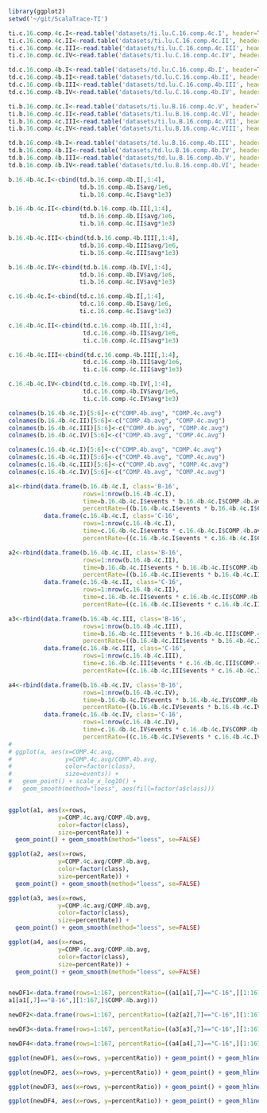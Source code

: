 ```r
library(ggplot2)
setwd('~/git/ScalaTrace-TI')

ti.c.16.comp.4c.I<-read.table('datasets/ti.lu.C.16.comp.4c.I', header=TRUE)
ti.c.16.comp.4c.II<-read.table('datasets/ti.lu.C.16.comp.4c.II', header=TRUE)
ti.c.16.comp.4c.III<-read.table('datasets/ti.lu.C.16.comp.4c.III', header=TRUE)
ti.c.16.comp.4c.IV<-read.table('datasets/ti.lu.C.16.comp.4c.IV', header=TRUE)

td.c.16.comp.4b.I<-read.table('datasets/td.lu.C.16.comp.4b.I', header=TRUE)
td.c.16.comp.4b.II<-read.table('datasets/td.lu.C.16.comp.4b.II', header=TRUE)
td.c.16.comp.4b.III<-read.table('datasets/td.lu.C.16.comp.4b.III', header=TRUE)
td.c.16.comp.4b.IV<-read.table('datasets/td.lu.C.16.comp.4b.IV', header=TRUE)

ti.b.16.comp.4c.I<-read.table('datasets/ti.lu.B.16.comp.4c.V', header=TRUE)
ti.b.16.comp.4c.II<-read.table('datasets/ti.lu.B.16.comp.4c.VI', header=TRUE)
ti.b.16.comp.4c.III<-read.table('datasets/ti.lu.B.16.comp.4c.VII', header=TRUE)
ti.b.16.comp.4c.IV<-read.table('datasets/ti.lu.B.16.comp.4c.VIII', header=TRUE)

td.b.16.comp.4b.I<-read.table('datasets/td.lu.B.16.comp.4b.III', header=TRUE)
td.b.16.comp.4b.II<-read.table('datasets/td.lu.B.16.comp.4b.IV', header=TRUE)
td.b.16.comp.4b.III<-read.table('datasets/td.lu.B.16.comp.4b.V', header=TRUE)
td.b.16.comp.4b.IV<-read.table('datasets/td.lu.B.16.comp.4b.VI', header=TRUE)

b.16.4b.4c.I<-cbind(td.b.16.comp.4b.I[,1:4],
                    td.b.16.comp.4b.I$avg/1e6,
                    ti.b.16.comp.4c.I$avg*1e3)

b.16.4b.4c.II<-cbind(td.b.16.comp.4b.II[,1:4],
                    td.b.16.comp.4b.II$avg/1e6,
                    ti.b.16.comp.4c.II$avg*1e3)

b.16.4b.4c.III<-cbind(td.b.16.comp.4b.III[,1:4],
                    td.b.16.comp.4b.III$avg/1e6,
                    ti.b.16.comp.4c.III$avg*1e3)

b.16.4b.4c.IV<-cbind(td.b.16.comp.4b.IV[,1:4],
                    td.b.16.comp.4b.IV$avg/1e6,
                    ti.b.16.comp.4c.IV$avg*1e3)

c.16.4b.4c.I<-cbind(td.c.16.comp.4b.I[,1:4],
                    td.c.16.comp.4b.I$avg/1e6,
                    ti.c.16.comp.4c.I$avg*1e3)

c.16.4b.4c.II<-cbind(td.c.16.comp.4b.II[,1:4],
                     td.c.16.comp.4b.II$avg/1e6,
                     ti.c.16.comp.4c.II$avg*1e3)

c.16.4b.4c.III<-cbind(td.c.16.comp.4b.III[,1:4],
                     td.c.16.comp.4b.III$avg/1e6,
                     ti.c.16.comp.4c.III$avg*1e3)

c.16.4b.4c.IV<-cbind(td.c.16.comp.4b.IV[,1:4],
                     td.c.16.comp.4b.IV$avg/1e6,
                     ti.c.16.comp.4c.IV$avg*1e3)

colnames(b.16.4b.4c.I)[5:6]<-c("COMP.4b.avg", "COMP.4c.avg")
colnames(b.16.4b.4c.II)[5:6]<-c("COMP.4b.avg", "COMP.4c.avg")
colnames(b.16.4b.4c.III)[5:6]<-c("COMP.4b.avg", "COMP.4c.avg")
colnames(b.16.4b.4c.IV)[5:6]<-c("COMP.4b.avg", "COMP.4c.avg")

colnames(c.16.4b.4c.I)[5:6]<-c("COMP.4b.avg", "COMP.4c.avg")
colnames(c.16.4b.4c.II)[5:6]<-c("COMP.4b.avg", "COMP.4c.avg")
colnames(c.16.4b.4c.III)[5:6]<-c("COMP.4b.avg", "COMP.4c.avg")
colnames(c.16.4b.4c.IV)[5:6]<-c("COMP.4b.avg", "COMP.4c.avg")

a1<-rbind(data.frame(b.16.4b.4c.I, class='B-16',
                     rows=1:nrow(b.16.4b.4c.I),
                     time=b.16.4b.4c.I$events * b.16.4b.4c.I$COMP.4b.avg,
                     percentRate=((b.16.4b.4c.I$events * b.16.4b.4c.I$COMP.4c.avg) / (b.16.4b.4c.I$events * b.16.4b.4c.I$COMP.4b.avg)) / (sum(((b.16.4b.4c.I$events * b.16.4b.4c.I$COMP.4c.avg) / (b.16.4b.4c.I$events * b.16.4b.4c.I$COMP.4b.avg)))) * 100),
          data.frame(c.16.4b.4c.I, class='C-16',
                     rows=1:nrow(c.16.4b.4c.I),
                     time=c.16.4b.4c.I$events * c.16.4b.4c.I$COMP.4b.avg,
                     percentRate=((c.16.4b.4c.I$events * c.16.4b.4c.I$COMP.4c.avg) / (c.16.4b.4c.I$events * c.16.4b.4c.I$COMP.4b.avg)) / (sum(((c.16.4b.4c.I$events * c.16.4b.4c.I$COMP.4c.avg) / (c.16.4b.4c.I$events * c.16.4b.4c.I$COMP.4b.avg)))) * 100))

a2<-rbind(data.frame(b.16.4b.4c.II, class='B-16',
                     rows=1:nrow(b.16.4b.4c.II),
                     time=b.16.4b.4c.II$events * b.16.4b.4c.II$COMP.4b.avg,
                     percentRate=((b.16.4b.4c.II$events * b.16.4b.4c.II$COMP.4c.avg) / (b.16.4b.4c.II$events * b.16.4b.4c.II$COMP.4b.avg)) / (sum(((b.16.4b.4c.II$events * b.16.4b.4c.II$COMP.4c.avg) / (b.16.4b.4c.II$events * b.16.4b.4c.II$COMP.4b.avg)))) * 100),
          data.frame(c.16.4b.4c.II, class='C-16',
                     rows=1:nrow(c.16.4b.4c.II),
                     time=c.16.4b.4c.II$events * c.16.4b.4c.II$COMP.4b.avg,
                     percentRate=((c.16.4b.4c.II$events * c.16.4b.4c.II$COMP.4c.avg) / (c.16.4b.4c.II$events * c.16.4b.4c.II$COMP.4b.avg)) / (sum(((c.16.4b.4c.II$events * c.16.4b.4c.II$COMP.4c.avg) / (c.16.4b.4c.II$events * c.16.4b.4c.II$COMP.4b.avg)))) * 100))

a3<-rbind(data.frame(b.16.4b.4c.III, class='B-16',
                     rows=1:nrow(b.16.4b.4c.III),
                     time=b.16.4b.4c.III$events * b.16.4b.4c.III$COMP.4b.avg,
                     percentRate=((b.16.4b.4c.III$events * b.16.4b.4c.III$COMP.4c.avg) / (b.16.4b.4c.III$events * b.16.4b.4c.III$COMP.4b.avg)) / (sum(((b.16.4b.4c.III$events * b.16.4b.4c.III$COMP.4c.avg) / (b.16.4b.4c.III$events * b.16.4b.4c.III$COMP.4b.avg)))) * 100),
          data.frame(c.16.4b.4c.III, class='C-16',
                     rows=1:nrow(c.16.4b.4c.III),
                     time=c.16.4b.4c.III$events * c.16.4b.4c.III$COMP.4b.avg,
                     percentRate=((c.16.4b.4c.III$events * c.16.4b.4c.III$COMP.4c.avg) / (c.16.4b.4c.III$events * c.16.4b.4c.III$COMP.4b.avg)) / (sum(((c.16.4b.4c.III$events * c.16.4b.4c.III$COMP.4c.avg) / (c.16.4b.4c.III$events * c.16.4b.4c.III$COMP.4b.avg)))) * 100))

a4<-rbind(data.frame(b.16.4b.4c.IV, class='B-16',
                     rows=1:nrow(b.16.4b.4c.IV),
                     time=b.16.4b.4c.IV$events * b.16.4b.4c.IV$COMP.4b.avg,
                     percentRate=((b.16.4b.4c.IV$events * b.16.4b.4c.IV$COMP.4c.avg) / (b.16.4b.4c.IV$events * b.16.4b.4c.IV$COMP.4b.avg)) / (sum(((b.16.4b.4c.IV$events * b.16.4b.4c.IV$COMP.4c.avg) / (b.16.4b.4c.IV$events * b.16.4b.4c.IV$COMP.4b.avg)))) * 100),
          data.frame(c.16.4b.4c.IV, class='C-16',
                     rows=1:nrow(c.16.4b.4c.IV),
                     time=c.16.4b.4c.IV$events * c.16.4b.4c.IV$COMP.4b.avg,
                     percentRate=((c.16.4b.4c.IV$events * c.16.4b.4c.IV$COMP.4c.avg) / (c.16.4b.4c.IV$events * c.16.4b.4c.IV$COMP.4b.avg)) / (sum(((c.16.4b.4c.IV$events * c.16.4b.4c.IV$COMP.4c.avg) / (c.16.4b.4c.IV$events * c.16.4b.4c.IV$COMP.4b.avg)))) * 100))
# 
# ggplot(a, aes(x=COMP.4c.avg,
#               y=COMP.4c.avg/COMP.4b.avg,
#               color=factor(class),
#               size=events)) +
#   geom_point() + scale_x_log10() +
#   geom_smooth(method="loess", aes(fill=factor(a$class)))


ggplot(a1, aes(x=rows,
              y=COMP.4c.avg/COMP.4b.avg,
              color=factor(class),
              size=percentRate)) +
  geom_point() + geom_smooth(method="loess", se=FALSE)

ggplot(a2, aes(x=rows,
              y=COMP.4c.avg/COMP.4b.avg,
              color=factor(class),
              size=percentRate)) +
  geom_point() + geom_smooth(method="loess", se=FALSE)

ggplot(a3, aes(x=rows,
              y=COMP.4c.avg/COMP.4b.avg,
              color=factor(class),
              size=percentRate)) +
  geom_point() + geom_smooth(method="loess", se=FALSE)

ggplot(a4, aes(x=rows,
              y=COMP.4c.avg/COMP.4b.avg,
              color=factor(class),
              size=percentRate)) +
  geom_point() + geom_smooth(method="loess", se=FALSE)


newDF1<-data.frame(rows=1:167, percentRatio=((a1[a1[,7]=="C-16",][1:167,]$COMP.4c.avg / a1[a1[,7]=="C-16",][1:167,]$COMP.4b.avg) / (a1[a1[,7]=="B-16",][1:167,]$COMP.4c.avg / 
a1[a1[,7]=="B-16",][1:167,]$COMP.4b.avg)))

newDF2<-data.frame(rows=1:167, percentRatio=((a2[a2[,7]=="C-16",][1:167,]$COMP.4c.avg / a2[a2[,7]=="C-16",][1:167,]$COMP.4b.avg) / (a2[a2[,7]=="B-16",][1:167,]$COMP.4c.avg / a2[a2[,7]=="B-16",][1:167,]$COMP.4b.avg)))

newDF3<-data.frame(rows=1:167, percentRatio=((a3[a3[,7]=="C-16",][1:167,]$COMP.4c.avg / a3[a3[,7]=="C-16",][1:167,]$COMP.4b.avg) / (a3[a3[,7]=="B-16",][1:167,]$COMP.4c.avg / a3[a3[,7]=="B-16",][1:167,]$COMP.4b.avg)))

newDF4<-data.frame(rows=1:167, percentRatio=((a4[a4[,7]=="C-16",][1:167,]$COMP.4c.avg / a4[a4[,7]=="C-16",][1:167,]$COMP.4b.avg) / (a4[a4[,7]=="B-16",][1:167,]$COMP.4c.avg / a4[a4[,7]=="B-16",][1:167,]$COMP.4b.avg)))

ggplot(newDF1, aes(x=rows, y=percentRatio)) + geom_point() + geom_hline(yintercept=1) + geom_smooth(method="loess", se=FALSE)

ggplot(newDF2, aes(x=rows, y=percentRatio)) + geom_point() + geom_hline(yintercept=1) + geom_smooth(method="loess", se=FALSE)

ggplot(newDF3, aes(x=rows, y=percentRatio)) + geom_point() + geom_hline(yintercept=1) + geom_smooth(method="loess", se=FALSE)

ggplot(newDF4, aes(x=rows, y=percentRatio)) + geom_point() + geom_hline(yintercept=1) + geom_smooth(method="loess", se=FALSE)
```